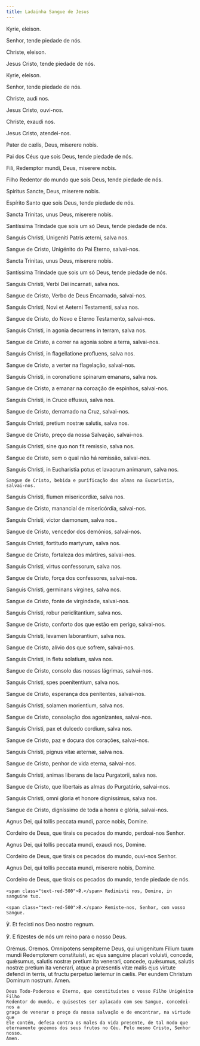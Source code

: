 ```yaml
---
title: Ladainha Sangue de Jesus
---
```


<div class="side-by-side not-content">

Kyrie, eleison.

Senhor, tende piedade de nós.

Christe, eleison.

Jesus Cristo, tende piedade de nós.

Kyrie, eleison.

Senhor, tende piedade de nós.

Christe, audi nos.

Jesus Cristo, ouvi-nos.

Christe, exaudi nos.

Jesus Cristo, atendei-nos.

Pater de cælis, Deus, miserere nobis.

Pai dos Céus que sois Deus, tende piedade de nós.

Fili, Redemptor mundi, Deus, miserere nobis.

Filho Redentor do mundo que sois Deus, tende piedade de nós.

Spiritus Sancte, Deus, miserere nobis.

Espírito Santo que sois Deus, tende piedade de nós.

Sancta Trinitas, unus Deus, miserere nobis.

Santíssima Trindade que sois um só Deus, tende piedade de nós.

Sanguis Christi, Unigeniti Patris æterni, salva nos.

Sangue de Cristo, Unigénito do Pai Eterno, salvai-nos.

Sancta Trinitas, unus Deus, miserere nobis.

Santíssima Trindade que sois um só Deus, tende piedade de nós.

Sanguis Christi, Verbi Dei incarnati, salva nos.

Sangue de Cristo, Verbo de Deus Encarnado, salvai-nos.

Sanguis Christi, Novi et Aeterni Testamenti, salva nos.

Sangue de Cristo, do Novo e Eterno Testamento, salvai-nos.

Sanguis Christi, in agonia decurrens in terram, salva nos.

Sangue de Cristo, a correr na agonia sobre a terra, salvai-nos.

Sanguis Christi, in flagellatione profluens, salva nos.

Sangue de Cristo, a verter na flagelação, salvai-nos.

Sanguis Christi, in coronatione spinarum emanans, salva nos.

Sangue de Cristo, a emanar na coroação de espinhos, salvai-nos.

Sanguis Christi, in Cruce effusus, salva nos.

Sangue de Cristo, derramado na Cruz, salvai-nos.

Sanguis Christi, pretium nostræ salutis, salva nos.

Sangue de Cristo, preço da nossa Salvação, salvai-nos.

Sanguis Christi, sine quo non fit remissio, salva nos.

Sangue de Cristo, sem o qual não há remissão, salvai-nos.

  <span>
    Sanguis Christi, in Eucharistia potus et lavacrum animarum, salva nos.

    Sangue de Cristo, bebida e purificação das almas na Eucaristia, salvai-nos.
  </span>

Sanguis Christi, flumen misericordiæ, salva nos.

Sangue de Cristo, manancial de misericórdia, salvai-nos.

Sanguis Christi, victor dæmonum, salva nos..

Sangue de Cristo, vencedor dos demónios, salvai-nos.

Sanguis Christi, fortitudo martyrum, salva nos.

Sangue de Cristo, fortaleza dos mártires, salvai-nos.

Sanguis Christi, virtus confessorum, salva nos.

Sangue de Cristo, força dos confessores, salvai-nos.

Sanguis Christi, germinans virgines, salva nos.

Sangue de Cristo, fonte de virgindade, salvai-nos.

Sanguis Christi, robur periclitantium, salva nos.

Sangue de Cristo, conforto dos que estão em perigo, salvai-nos.

Sanguis Christi, levamen laborantium, salva nos.

Sangue de Cristo, alívio dos que sofrem, salvai-nos.

Sanguis Christi, in fletu solatium, salva nos.

Sangue de Cristo, consolo das nossas lágrimas, salvai-nos.

Sanguis Christi, spes poenitentium, salva nos.

Sangue de Cristo, esperança dos penitentes, salvai-nos.

Sanguis Christi, solamen morientium, salva nos.

Sangue de Cristo, consolação dos agonizantes, salvai-nos.

Sanguis Christi, pax et dulcedo cordium, salva nos.

Sangue de Cristo, paz e doçura dos corações, salvai-nos.

Sanguis Christi, pignus vitæ æternæ, salva nos.

Sangue de Cristo, penhor de vida eterna, salvai-nos.

Sanguis Christi, animas liberans de lacu Purgatorii, salva nos.

  <span>
    Sangue de Cristo, que libertais as almas do Purgatório, salvai-nos.
  </span>

Sanguis Christi, omni gloria et honore dignissimus, salva nos.

  <span>
    Sangue de Cristo, digníssimo de toda a honra e glória, salvai-nos.
  </span>

Agnus Dei, qui tollis peccata mundi, parce nobis, Domine.

  <span>
    Cordeiro de Deus, que tirais os pecados do mundo, perdoai-nos Senhor.
  </span>

Agnus Dei, qui tollis peccata mundi, exaudi nos, Domine.

  <span>
    Cordeiro de Deus, que tirais os pecados do mundo, ouvi-nos Senhor.
  </span>

Agnus Dei, qui tollis peccata mundi, miserere nobis, Domine.

  <span>
    Cordeiro de Deus, que tirais os pecados do mundo, tende piedade de nós.

    <span class="text-red-500">℟.</span> Redimisti nos, Domine, in sanguine tuo.

    <span class="text-red-500">℟.</span> Remiste-nos, Senhor, com vosso Sangue.
  </span>

℣. Et fecisti nos Deo nostro regnum.

℣. E fizestes de nós um reino para o nosso Deus.

  <span class="text-red-500 text-center">Orémus.</span>
  <span class="text-red-500 text-center">Oremos.</span>
  <span>
    Omnipotens sempiterne Deus, qui unigenitum Filium tuum mundi Redemptorem
    constituisti, ac ejus sanguine placari voluisti, concede, quǽsumus, salutis
    nostræ pretium ita venerari, concede, quǽsumus, salutis nostræ pretium ita
    venerari, atque a præsentis vitæ malis ejus virtute defendi in terris, ut
    fructu perpetuo lætemur in cælis. Per eundem Christum Dominum nostrum. Amen.

    Deus Todo-Poderoso e Eterno, que constituístes o vosso Filho Unigénito Filho
    Redentor do mundo, e quisestes ser aplacado com seu Sangue, concedei-nos a
    graça de venerar o preço da nossa salvação e de encontrar, na virtude que
    Ele contém, defesa contra os males da vida presente, de tal modo que
    eternamente gozemos dos seus frutos no Céu. Pelo mesmo Cristo, Senhor nosso.
    Amen.

</div>
